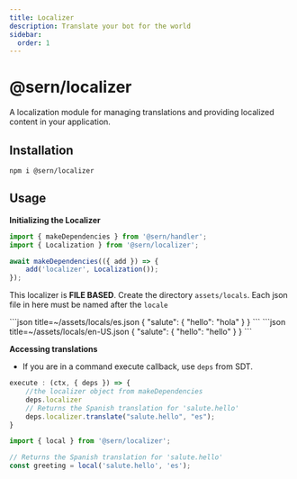 ```yaml
---
title: Localizer 
description: Translate your bot for the world 
sidebar:
  order: 1
---
```



# @sern/localizer

A localization module for managing translations and providing localized content in your application.

## Installation

```
npm i @sern/localizer
```

## Usage

**Initializing the Localizer**
```ts 
import { makeDependencies } from '@sern/handler';
import { Localization } from '@sern/localizer';

await makeDependencies(({ add }) => {
    add('localizer', Localization());
});
```
This localizer is **FILE BASED**.
Create the directory `assets/locals`. Each json file in here must be named after the `locale`


<Tabs>
  <TabItem label="Spanish">
    ```json title=~/assets/locals/es.json
        {
            "salute": {
                "hello": "hola"
            }
        }
    ``` 
  </TabItem>
  <TabItem label="English">
    ```json title=~/assets/locals/en-US.json
        {
            "salute": {
                "hello": "hello"
            }
        }
    ``` 
  </TabItem>
</Tabs>



**Accessing translations**
- If you are in a command execute callback, use `deps` from SDT.
```ts 
execute : (ctx, { deps }) => {
    //the localizer object from makeDependencies
    deps.localizer
    // Returns the Spanish translation for 'salute.hello'
    deps.localizer.translate("salute.hello", "es"); 
}
```


```ts
import { local } from '@sern/localizer';

// Returns the Spanish translation for 'salute.hello'
const greeting = local('salute.hello', 'es'); 
```
